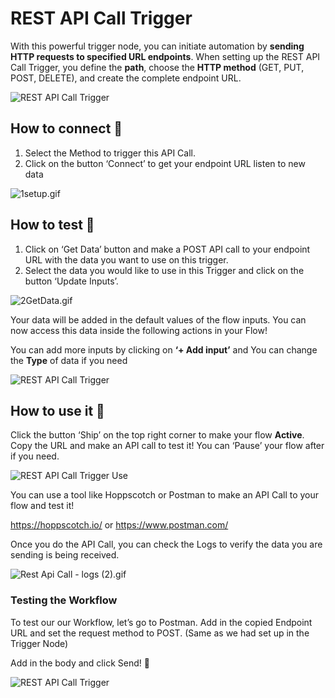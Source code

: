 
# REST API Call Trigger

With this powerful trigger node, you can initiate automation by **sending HTTP requests to specified URL endpoints**.
When setting up the REST API Call Trigger, you define the **path**, choose the **HTTP method** (GET, PUT, POST, DELETE),
and create the complete endpoint URL.

<div
  style={{
    display: 'flex',
    justifyContent: 'center', // Center horizontally
    alignItems: 'center', // Center vertically
  }}
>
<Image src={rest1} alt='REST API Call Trigger' width={900} />

</div>

## How to connect 🔌

1. Select the Method to trigger this API Call.
2. Click on the button ‘Connect’ to get your endpoint URL listen to new data

![1setup.gif](public/assets/1setup.gif)

## How to test 🧪

1. Click on ‘Get Data’ button and make a POST API call to your endpoint URL with the data you want to use on this
   trigger.
2. Select the data you would like to use in this Trigger and click on the button ‘Update Inputs’.

![2GetData.gif](public/assets/2GetData.gif)

<Callout type='info' emoji='💡'>
  Your data will be added in the default values of the flow inputs. You can now access this data inside the following
  actions in your Flow!
</Callout>

You can add more inputs by clicking on **‘+ Add input’** and You can change the **Type** of data if you need

<Image src={addInputs} alt='REST API Call Trigger' width={900} />

## How to use it 📝

Click the button ‘Ship’ on the top right corner to make your flow **Active**. Copy the URL and make an API call to test
it! You can ‘Pause’ your flow after if you need.

<Image src={useRest1} alt='REST API Call Trigger Use' width={900} />

You can use a tool like Hoppscotch or Postman to make an API Call to your flow and test it!

https://hoppscotch.io/ or https://www.postman.com/

Once you do the API Call, you can check the Logs to verify the data you are sending is being received.

![Rest  Api Call - logs (2).gif](public/assets/rest-api-call-logs.gif)

### Testing the Workflow

To test our our Workflow, let’s go to Postman. Add in the copied Endpoint URL and set the request method to POST. (Same
as we had set up in the Trigger Node)

Add in the body and click Send! 🚀

<Image src={rest4} alt='REST API Call Trigger' width={1000} />
